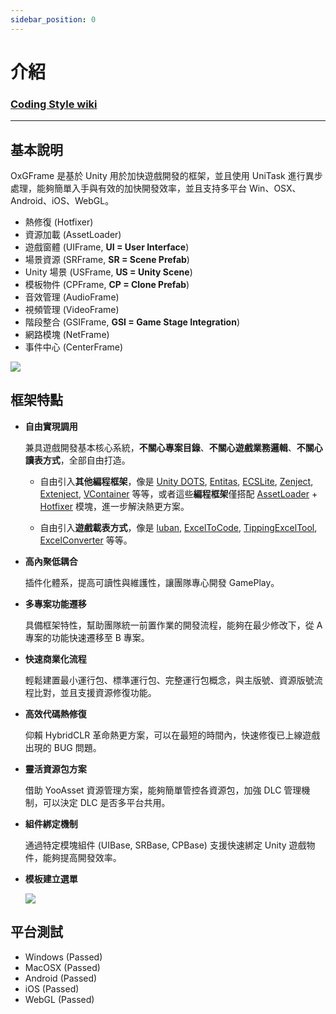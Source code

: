 ```yaml
---
sidebar_position: 0
---
```



# 介紹

### [Coding Style wiki](https://github.com/michael811125/OxGFrame/wiki/Coding-Style)

---

## 基本說明

OxGFrame 是基於 Unity 用於加快遊戲開發的框架，並且使用 UniTask 進行異步處理，能夠簡單入手與有效的加快開發效率，並且支持多平台 Win、OSX、Android、iOS、WebGL。
- 熱修復 (Hotfixer)
- 資源加載 (AssetLoader)
- 遊戲窗體 (UIFrame, **UI = User Interface**)
- 場景資源 (SRFrame, **SR = Scene Prefab**)
- Unity 場景 (USFrame, **US = Unity Scene**)
- 模板物件 (CPFrame, **CP = Clone Prefab**)
- 音效管理 (AudioFrame)
- 視頻管理 (VideoFrame)
- 階段整合 (GSIFrame, **GSI = Game Stage Integration**)
- 網路模塊 (NetFrame)
- 事件中心 (CenterFrame)

![](/img/intro/img_1.png)

## 框架特點

- **自由實現調用**

  兼具遊戲開發基本核心系統，**不關心專案目錄**、**不關心遊戲業務邏輯**、**不關心讀表方式**，全部自由打造。
  - 自由引入**其他編程框架**，像是 [Unity DOTS](https://unity.com/dots), [Entitas](https://github.com/sschmid/Entitas), [ECSLite](https://github.com/Leopotam/ecslite), [Zenject](https://github.com/modesttree/Zenject), [Extenject](https://github.com/Mathijs-Bakker/Extenject), [VContainer](https://github.com/hadashiA/VContainer) 等等，或者這些**編程框架**僅搭配 [AssetLoader](https://github.com/michael811125/OxGFrame#assetloader-dependence-yooasset) + [Hotfixer](https://github.com/michael811125/OxGFrame#hotfixer-dependence-hybridclr-assetloader) 模塊，進一步解決熱更方案。

  - 自由引入**遊戲載表方式**，像是 [luban](https://github.com/focus-creative-games/luban), [ExcelToCode](https://github.com/feifeid47/ExcelToCode), [TippingExcelTool](https://github.com/TippingGame/TippingExcelTool?tab=readme-ov-file), [ExcelConverter](https://github.com/JohnsonChenz/ExcelConverter) 等等。

- **高內聚低耦合**
  
  插件化體系，提高可讀性與維護性，讓團隊專心開發 GamePlay。

- **多專案功能遷移** 

  具備框架特性，幫助團隊統一前置作業的開發流程，能夠在最少修改下，從 A 專案的功能快速遷移至 B 專案。

- **快速商業化流程**

  輕鬆建置最小運行包、標準運行包、完整運行包概念，與主版號、資源版號流程比對，並且支援資源修復功能。

- **高效代碼熱修復**
  
  仰賴 HybridCLR 革命熱更方案，可以在最短的時間內，快速修復已上線遊戲出現的 BUG 問題。

- **靈活資源包方案**

  借助 YooAsset 資源管理方案，能夠簡單管控各資源包，加強 DLC 管理機制，可以決定 DLC 是否多平台共用。

- **組件綁定機制**

  通過特定模塊組件 (UIBase, SRBase, CPBase) 支援快速綁定 Unity 遊戲物件，能夠提高開發效率。

- **模板建立選單**

  ![](/img/intro/img_2.png)


## 平台測試
- Windows (Passed)
- MacOSX (Passed)
- Android (Passed)
- iOS (Passed)
- WebGL (Passed)

<ReactPlayer controls url='https://github.com/michael811125/OxGFrame/assets/30960759/fd04f6e5-6338-400c-9f57-dcdbdf73dfff' />
